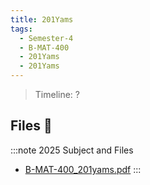 ```yaml
---
title: 201Yams
tags:
  - Semester-4
  - B-MAT-400
  - 201Yams
  - 201Yams
---
```

> Timeline: ?


## Files 📂

:::note 2025 Subject and Files
- [B-MAT-400_201yams.pdf](https://github.com/Studio-17/Epitech-Subjects/raw/main/Semester-4/B-MAT-400/201Yams/201Yams/B-MAT-400_201yams.pdf)
:::

